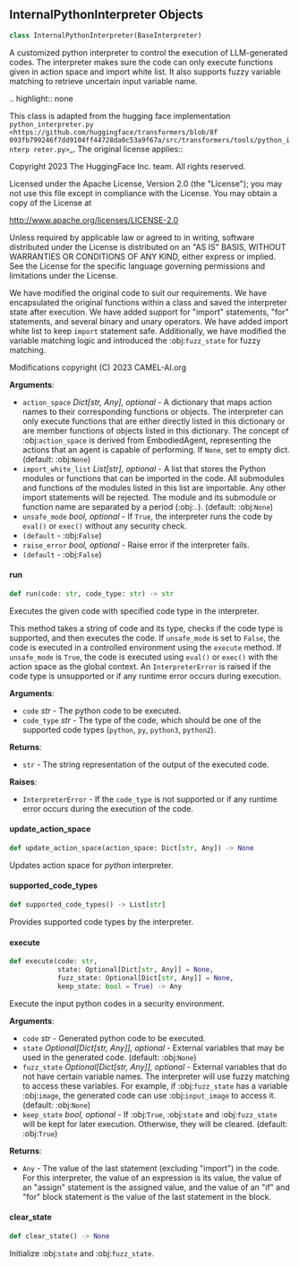 <a id="camel.interpreters.internal_python_interpreter"></a>

<a id="camel.interpreters.internal_python_interpreter.InternalPythonInterpreter"></a>

## InternalPythonInterpreter Objects

```python
class InternalPythonInterpreter(BaseInterpreter)
```

A customized python interpreter to control the execution of
LLM-generated codes. The interpreter makes sure the code can only execute
functions given in action space and import white list. It also supports
fuzzy variable matching to retrieve uncertain input variable name.

.. highlight:: none

This class is adapted from the hugging face implementation
`python_interpreter.py <https://github.com/huggingface/transformers/blob/8f
093fb799246f7dd9104ff44728da0c53a9f67a/src/transformers/tools/python_interp
reter.py>`_. The original license applies::

Copyright 2023 The HuggingFace Inc. team. All rights reserved.

Licensed under the Apache License, Version 2.0 (the "License");
you may not use this file except in compliance with the License.
You may obtain a copy of the License at

http://www.apache.org/licenses/LICENSE-2.0

Unless required by applicable law or agreed to in writing, software
distributed under the License is distributed on an "AS IS" BASIS,
WITHOUT WARRANTIES OR CONDITIONS OF ANY KIND, either express or
implied. See the License for the specific language governing
permissions and limitations under the License.

We have modified the original code to suit our requirements. We have
encapsulated the original functions within a class and saved the
interpreter state after execution. We have added support for "import"
statements, "for" statements, and several binary and unary operators. We
have added import white list to keep `import` statement safe. Additionally,
we have modified the variable matching logic and introduced the
:obj:`fuzz_state` for fuzzy matching.

Modifications copyright (C) 2023 CAMEL-AI.org

**Arguments**:

- `action_space` _Dict[str, Any], optional_ - A dictionary that maps action
  names to their corresponding functions or objects. The interpreter
  can only execute functions that are either directly listed in this
  dictionary or are member functions of objects listed in this
  dictionary. The concept of :obj:`action_space` is derived from
  EmbodiedAgent, representing the actions that an agent is capable of
  performing. If `None`, set to empty dict. (default: :obj:`None`)
- `import_white_list` _List[str], optional_ - A list that stores
  the Python modules or functions that can be imported in the code.
  All submodules and functions of the modules listed in this list are
  importable. Any other import statements will be rejected. The
  module and its submodule or function name are separated by a period
  (:obj:`.`). (default: :obj:`None`)
- `unsafe_mode` _bool, optional_ - If `True`, the interpreter runs the code
  by `eval()` or `exec()` without any security check.
- `(default` - :obj:`False`)
- `raise_error` _bool, optional_ - Raise error if the interpreter fails.
- `(default` - :obj:`False`)

<a id="camel.interpreters.internal_python_interpreter.InternalPythonInterpreter.run"></a>

#### run

```python
def run(code: str, code_type: str) -> str
```

Executes the given code with specified code type in the
interpreter.

This method takes a string of code and its type, checks if the code
type is supported, and then executes the code. If `unsafe_mode` is
set to `False`, the code is executed in a controlled environment using
the `execute` method. If `unsafe_mode` is `True`, the code is executed
using `eval()` or `exec()` with the action space as the global context.
An `InterpreterError` is raised if the code type is unsupported or if
any runtime error occurs during execution.

**Arguments**:

- `code` _str_ - The python code to be executed.
- `code_type` _str_ - The type of the code, which should be one of the
  supported code types (`python`, `py`, `python3`, `python2`).
  
  

**Returns**:

- `str` - The string representation of the output of the executed code.
  

**Raises**:

- `InterpreterError` - If the `code_type` is not supported or if any
  runtime error occurs during the execution of the code.

<a id="camel.interpreters.internal_python_interpreter.InternalPythonInterpreter.update_action_space"></a>

#### update\_action\_space

```python
def update_action_space(action_space: Dict[str, Any]) -> None
```

Updates action space for *python* interpreter.

<a id="camel.interpreters.internal_python_interpreter.InternalPythonInterpreter.supported_code_types"></a>

#### supported\_code\_types

```python
def supported_code_types() -> List[str]
```

Provides supported code types by the interpreter.

<a id="camel.interpreters.internal_python_interpreter.InternalPythonInterpreter.execute"></a>

#### execute

```python
def execute(code: str,
            state: Optional[Dict[str, Any]] = None,
            fuzz_state: Optional[Dict[str, Any]] = None,
            keep_state: bool = True) -> Any
```

Execute the input python codes in a security environment.

**Arguments**:

- `code` _str_ - Generated python code to be executed.
- `state` _Optional[Dict[str, Any]], optional_ - External variables that
  may be used in the generated code. (default: :obj:`None`)
- `fuzz_state` _Optional[Dict[str, Any]], optional_ - External variables
  that do not have certain variable names. The interpreter will
  use fuzzy matching to access these variables. For example, if
  :obj:`fuzz_state` has a variable :obj:`image`, the generated
  code can use :obj:`input_image` to access it. (default:
  :obj:`None`)
- `keep_state` _bool, optional_ - If :obj:`True`, :obj:`state` and
  :obj:`fuzz_state` will be kept for later execution. Otherwise,
  they will be cleared. (default: :obj:`True`)
  

**Returns**:

- `Any` - The value of the last statement (excluding "import") in the
  code. For this interpreter, the value of an expression is its
  value, the value of an "assign" statement is the assigned
  value, and the value of an "if" and "for" block statement is
  the value of the last statement in the block.

<a id="camel.interpreters.internal_python_interpreter.InternalPythonInterpreter.clear_state"></a>

#### clear\_state

```python
def clear_state() -> None
```

Initialize :obj:`state` and :obj:`fuzz_state`.


